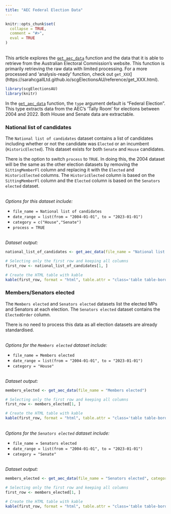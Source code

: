 ```yaml
---
title: "AEC Federal Election Data"
---
```

```{=html}
<style>
  .content p {
    margin-top: 30px !important;
  }

  details {
    margin-bottom: 40px;
  }
</style>
```
```r
knitr::opts_chunk$set(
  collapse = TRUE,
  comment = "#>",
  eval = TRUE
)
```
<br>
This article explores the [`get_aec_data`](https://sarahcgallLtd.github.io/scgElectionsAU/reference/get_aec_data.html) function and the data that it is able to retrieve from the Australian Electoral Commission's website. This function is primarily retrieving the raw data with limited processing. For a more processed and 'analysis-ready' function, check out `get_XXX`](https://sarahcgallLtd.github.io/scgElectionsAU/reference/get_XXX.html).
<br>

```r
library(scgElectionsAU)
library(knitr)
```
In the [`get_aec_data`](https://sarahcgallLtd.github.io/scgElectionsAU/reference/get_aec_data.html) function, the `type` argument default is "Federal Election". This type extracts data from the AEC's 'Tally Room' for elections between 2004 and 2022. Both House and Senate data are extractable.

### National list of candidates
The `National list of candidates` dataset contains a list of candidates including whether or not the candidate was `Elected` or an incumbent (`HistoricElected`). This dataset exists for both `Senate` and `House` candidates.

There is the option to switch `process` to `TRUE`. In doing this, the 2004 dataset will be the same as the other election datasets by removing the `SittingMemberFl` column and replacing it with the `Elected` and `HistoricElected` columns. The `HistoricElected` column is based on the `SittingMemberFl` column and the `Elected` column is based on the `Senators elected` dataset.

<br>
*Options for this dataset include:*

- `file_name = National list of candidates`
- `date_range = list(from = "2004-01-01", to = "2023-01-01")`
- `category = c("House","Senate")`
- `process = TRUE`

<br>
*Dataset output:*

```r
national_list_of_candidates <- get_aec_data(file_name = "National list of candidates")

# Selecting only the first row and keeping all columns
first_row <- national_list_of_candidates[1, ]

# Create the HTML table with kable
kable(first_row, format = "html", table.attr = "class='table table-bordered'")
```

### Members/Senators elected
The `Members elected` and `Senators elected` datasets list the elected MPs and Senators at each election. The `Senators elected` dataset contains the `ElectedOrder` column.

There is no need to process this data as all election datasets are already standardised.

<br>
*Options for the `Members elected` dataset include:*

- `file_name = Members elected`
- `date_range = list(from = "2004-01-01", to = "2023-01-01")`
- `category = "House"`

<br>
*Dataset output:*

```r
members_elected <- get_aec_data(file_name = "Members elected")

# Selecting only the first row and keeping all columns
first_row <- members_elected[1, ]

# Create the HTML table with kable
kable(first_row, format = "html", table.attr = "class='table table-bordered'")
```

<br>
*Options for the `Senators elected` dataset include:*

- `file_name = Senators elected`
- `date_range = list(from = "2004-01-01", to = "2023-01-01")`
- `category = "Senate"`

<br>
*Dataset output:*

```r
members_elected <- get_aec_data(file_name = "Senators elected", category = "Senate")

# Selecting only the first row and keeping all columns
first_row <- members_elected[1, ]

# Create the HTML table with kable
kable(first_row, format = "html", table.attr = "class='table table-bordered'")
```

